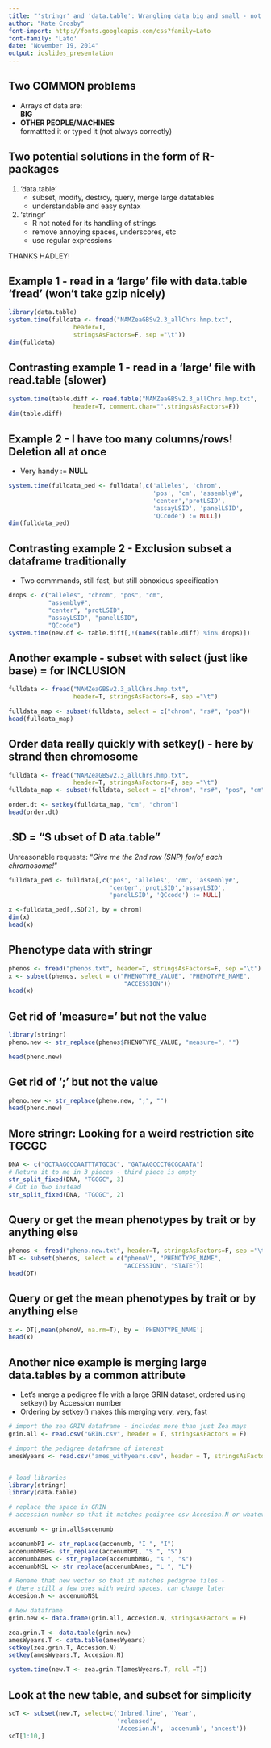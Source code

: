 ```yaml
---
title: "'stringr' and 'data.table': Wrangling data big and small - not rocket science" 
author: "Kate Crosby"
font-import: http://fonts.googleapis.com/css?family=Lato
font-family: 'Lato'
date: "November 19, 2014"
output: ioslides_presentation
---
```


## Two COMMON problems

- Arrays of data are: <div class="red3">__BIG__</div>

- <div class="red3">__OTHER PEOPLE/MACHINES__ </div> formattted it or typed it (not always correctly)

## Two potential solutions in the form of R-packages

1. <div class="red3">'data.table'</div>
    + subset, modify, destroy, query, merge large datatables
    + understandable and easy syntax
2. <div class="red3">'stringr'</div> 
    + R not noted for its handling of strings
    + remove annoying spaces, underscores, etc
    + use regular expressions
    
THANKS HADLEY!

## Example 1 - read in a 'large' file with data.table 'fread' (won't take gzip nicely)

```r
library(data.table)
system.time(fulldata <- fread("NAMZeaGBSv2.3_allChrs.hmp.txt",
                  header=T, 
                  stringsAsFactors=F, sep ="\t"))
dim(fulldata)
```

## Contrasting example 1 - read in a 'large' file with read.table (slower)

```r
system.time(table.diff <- read.table("NAMZeaGBSv2.3_allChrs.hmp.txt",
                  header=T, comment.char="",stringsAsFactors=F))
dim(table.diff)

```

## Example 2 - I have too many columns/rows! Deletion all at once

- Very handy := **NULL**
```r
system.time(fulldata_ped <- fulldata[,c('alleles', 'chrom', 
                                        'pos', 'cm', 'assembly#', 
                                        'center','protLSID',
                                        'assayLSID', 'panelLSID', 
                                        'QCcode') := NULL])
dim(fulldata_ped)
```

## Contrasting example 2 - Exclusion subset a dataframe traditionally
- Two commmands, still fast, but still obnoxious specification
```r
drops <- c("alleles", "chrom", "pos", "cm", 
           "assembly#", 
           "center", "protLSID",
           "assayLSID", "panelLSID", 
           "QCcode")
system.time(new.df <- table.diff[,!(names(table.diff) %in% drops)])
```

## Another example - subset with select (just like base) = for INCLUSION

```r
fulldata <- fread("NAMZeaGBSv2.3_allChrs.hmp.txt",
                  header=T, stringsAsFactors=F, sep ="\t")
```

```r
fulldata_map <- subset(fulldata, select = c("chrom", "rs#", "pos"))
head(fulldata_map)
```

## Order data really quickly with setkey() - here by strand then chromosome
```r
fulldata <- fread("NAMZeaGBSv2.3_allChrs.hmp.txt",
                  header=T, stringsAsFactors=F, sep ="\t")
fulldata_map <- subset(fulldata, select = c("chrom", "rs#", "pos", "cm"))
```
```r
order.dt <- setkey(fulldata_map, "cm", "chrom")
head(order.dt)
```
## **.SD** = "S ubset of D ata.table"
Unreasonable requests: "*Give me the 2nd row (SNP) for/of each chromosome!*"
```r
fulldata_ped <- fulldata[,c('pos', 'alleles', 'cm', 'assembly#', 
                            'center','protLSID','assayLSID', 
                            'panelLSID', 'QCcode') := NULL]
```
```r
x <-fulldata_ped[,.SD[2], by = chrom] 
dim(x)
head(x)
```

## Phenotype data with stringr 
```r
phenos <- fread("phenos.txt", header=T, stringsAsFactors=F, sep ="\t")
x <- subset(phenos, select = c("PHENOTYPE_VALUE", "PHENOTYPE_NAME", 
                                "ACCESSION"))
head(x)

```

## Get rid of 'measure=' but not the value
```r
library(stringr)
pheno.new <- str_replace(phenos$PHENOTYPE_VALUE, "measure=", "")

head(pheno.new)
```
## Get rid of ';' but not the value
```r
pheno.new <- str_replace(pheno.new, ";", "")
head(pheno.new)

```

## More stringr: Looking for a weird restriction site **TGCGC**
```r
DNA <- c("GCTAAGCCCAATTTATGCGC", "GATAAGCCCTGCGCAATA")
# Return it to me in 3 pieces - third piece is empty
str_split_fixed(DNA, "TGCGC", 3)
# Cut in two instead
str_split_fixed(DNA, "TGCGC", 2)
```

## Query or get the mean phenotypes by trait or by anything else 
```r
phenos <- fread("pheno.new.txt", header=T, stringsAsFactors=F, sep ="\t")
DT <- subset(phenos, select = c("phenoV", "PHENOTYPE_NAME", 
                                "ACCESSION", "STATE"))
head(DT)

```
## Query or get the mean phenotypes by trait or by anything else 
```r
x <- DT[,mean(phenoV, na.rm=T), by = 'PHENOTYPE_NAME']
head(x)
```
## Another nice example is merging large data.tables by a common attribute
- Let's merge a pedigree file with a large GRIN dataset, ordered using setkey() by 
Accession number
- Ordering by setkey() makes this merging very, very, fast
```r
# import the zea GRIN dataframe - includes more than just Zea mays
grin.all <- read.csv("GRIN.csv", header = T, stringsAsFactors = F)

# import the pedigree dataframe of interest
amesWyears <- read.csv("ames_withyears.csv", header = T, stringsAsFactors = F)


# load libraries
library(stringr)
library(data.table)

# replace the space in GRIN 
# accession number so that it matches pedigree csv Accesion.N or whatever field

accenumb <- grin.all$accenumb

accenumbPI <- str_replace(accenumb, "I ", "I")
accenumbMBG<- str_replace(accenumbPI, "S ", "S")
accenumbAmes <- str_replace(accenumbMBG, "s ", "s")
accenumbNSL <- str_replace(accenumbAmes, "L ", "L")

# Rename that new vector so that it matches pedigree files - 
# there still a few ones with weird spaces, can change later
Accesion.N <- accenumbNSL

# New dataframe
grin.new <- data.frame(grin.all, Accesion.N, stringsAsFactors = F)

```
```r

zea.grin.T <- data.table(grin.new)
amesWyears.T <- data.table(amesWyears)
setkey(zea.grin.T, Accesion.N)
setkey(amesWyears.T, Accesion.N)

system.time(new.T <- zea.grin.T[amesWyears.T, roll =T])

```

## Look at the new table, and subset for simplicity

```r
sdT <- subset(new.T, select=c('Inbred.line', 'Year', 
                              'released', 
                              'Accesion.N', 'accenumb', 'ancest'))
sdT[1:10,]
```

